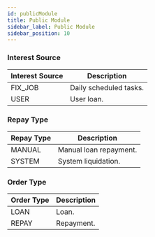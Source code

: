 ```yaml
---
id: publicModule
title: Public Module
sidebar_label: Public Module
sidebar_position: 10
---
```


### Interest Source

| Interest Source | Description            |
| --------------- | ---------------------- |
| FIX_JOB         | Daily scheduled tasks. |
| USER            | User loan.             |

### Repay Type

| Repay Type | Description            |
| ---------- | ---------------------- |
| MANUAL     | Manual loan repayment. |
| SYSTEM     | System liquidation.    |

### Order Type

| Order Type | Description |
| ---------- | ----------- |
| LOAN       | Loan.       |
| REPAY      | Repayment.  |
